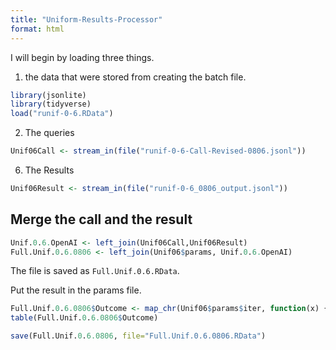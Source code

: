 ```yaml
---
title: "Uniform-Results-Processor"
format: html
---
```


I will begin by loading three things.  

1. the data that were stored from creating the batch file.

```r
library(jsonlite)
library(tidyverse)
load("runif-0-6.RData")
```

2. The queries

```r
Unif06Call <- stream_in(file("runif-0-6-Call-Revised-0806.jsonl"))
```

6. The Results

```r
Unif06Result <- stream_in(file("runif-0-6_0806_output.jsonl"))
```

## Merge the call and the result

```r
Unif.0.6.OpenAI <- left_join(Unif06Call,Unif06Result)
Full.Unif.0.6.0806 <- left_join(Unif06$params, Unif.0.6.OpenAI)
```

The file is saved as `Full.Unif.0.6.RData`.

Put the result in the params file.

```r
Full.Unif.0.6.0806$Outcome <- map_chr(Unif06$params$iter, function(x) { unlist(Unif06Result$response$body$choices[[x]][[2]][2]) })
table(Full.Unif.0.6.0806$Outcome)
```

```r
save(Full.Unif.0.6.0806, file="Full.Unif.0.6.0806.RData")
```

